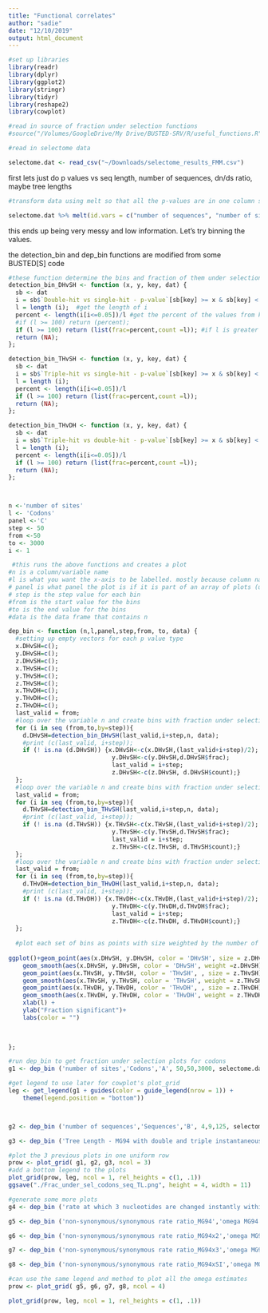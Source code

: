 ```yaml
---
title: "Functional correlates"
author: "sadie"
date: "12/10/2019"
output: html_document
---
```



```r
#set up libraries
library(readr)
library(dplyr)
library(ggplot2)
library(stringr)
library(tidyr)
library(reshape2)
library(cowplot)

#read in source of fraction under selection functions
#source("/Volumes/GoogleDrive/My Drive/BUSTED-SRV/R/useful_functions.R")
```

```r
#read in selectome data

selectome.dat <- read_csv("~/Downloads/selectome_results_FMM.csv")
```

first lets just do p values vs seq length, number of sequences, dn/ds ratio, maybe tree lengths 
```r

#transform data using melt so that all the p-values are in one column so that we can use that to color or plot on facets.

selectome.dat %>% melt(id.vars = c("number of sequences", "number of sites"), measure.vars = c("Double-hit vs single-hit - p-value", "Triple-hit vs single-hit - p-value","Triple-hit vs double-hit - p-value")) %>% ggplot()+ geom_point(aes(x = `number of sequences`, y = value))+ facet_grid(.~variable)
```
this ends up being very messy and low information. Let's try binning the values.

the detection_bin and dep_bin functions are modified from some BUSTED[S] code

```r
#these function determine the bins and fraction of them under selection for a variable key in data dat 
detection_bin_DHvSH <- function (x, y, key, dat) {
  sb <- dat
  i = sb$`Double-hit vs single-hit - p-value`[sb[key] >= x & sb[key] < y]; # get values between x and y for variable key
  l = length (i);  #get the length of i
  percent <- length(i[i<=0.05])/l #get the percent of the values from key that have a p-value <= 0.05
  #if (l >= 100) return (percent);
  if (l >= 100) return (list(frac=percent,count =l)); #if l is greater than 100 add the percent and count to list 
  return (NA); 
};

detection_bin_THvSH <- function (x, y, key, dat) {  
  sb <- dat
  i = sb$`Triple-hit vs single-hit - p-value`[sb[key] >= x & sb[key] < y]; 
  l = length (i); 
  percent <- length(i[i<=0.05])/l
  if (l >= 100) return (list(frac=percent,count =l)); 
  return (NA); 
};

detection_bin_THvDH <- function (x, y, key, dat) {  
  sb <- dat
  i = sb$`Triple-hit vs double-hit - p-value`[sb[key] >= x & sb[key] < y]; 
  l = length (i); 
  percent <- length(i[i<=0.05])/l
  if (l >= 100) return (list(frac=percent,count =l)); 
  return (NA); 
};



n <-'number of sites'
l <- 'Codons'
panel <-'C'
step <- 50
from <-50
to <- 3000
i <- 1

 #this runs the above functions and creates a plot
#n is a column/variable name
#l is what you want the x-axis to be labelled. mostly because column names tend to be weird
# panel is what panel the plot is if it is part of an array of plots (useful for like cowplot)
# step is the step value for each bin
#from is the start value for the bins
#to is the end value for the bins
#data is the data frame that contains n

dep_bin <- function (n,l,panel,step,from, to, data) {
  #setting up empty vectors for each p value type
  x.DHvSH=c(); 
  y.DHvSH=c(); 
  z.DHvSH=c();
  x.THvSH=c(); 
  y.THvSH=c();
  z.THvSH=c();
  x.THvDH=c(); 
  y.THvDH=c();
  z.THvDH=c();
  last_valid = from;
  #loop over the variable n and create bins with fraction under selection for double v single hit p value
  for (i in seq (from,to,by=step)){
    d.DHvSH=detection_bin_DHvSH(last_valid,i+step,n, data); 
    #print (c(last_valid, i+step));
    if (! is.na (d.DHvSH)) {x.DHvSH<-c(x.DHvSH,(last_valid+i+step)/2);
                             y.DHvSH<-c(y.DHvSH,d.DHvSH$frac); 
                             last_valid = i+step;
                             z.DHvSH<-c(z.DHvSH, d.DHvSH$count);}
  }; 
  #loop over the variable n and create bins with fraction under selection for triple v single hit p value
  last_valid = from;
  for (i in seq (from,to,by=step)){
    d.THvSH=detection_bin_THvSH(last_valid,i+step,n, data); 
    #print (c(last_valid, i+step));
    if (! is.na (d.THvSH)) {x.THvSH<-c(x.THvSH,(last_valid+i+step)/2);
                             y.THvSH<-c(y.THvSH,d.THvSH$frac); 
                             last_valid = i+step;
                             z.THvSH<-c(z.THvSH, d.THvSH$count);}
  }; 
  #loop over the variable n and create bins with fraction under selection for triple v double hit p value
  last_valid = from;
  for (i in seq (from,to,by=step)){
    d.THvDH=detection_bin_THvDH(last_valid,i+step,n, data); 
    #print (c(last_valid, i+step));
    if (! is.na (d.THvDH)) {x.THvDH<-c(x.THvDH,(last_valid+i+step)/2);
                             y.THvDH<-c(y.THvDH,d.THvDH$frac); 
                             last_valid = i+step;
                             z.THvDH<-c(z.THvDH, d.THvDH$count);}
  }; 
  
  #plot each set of bins as points with size weighted by the number of enteries in each bin and loess smoothed lines
  
ggplot()+geom_point(aes(x.DHvSH, y.DHvSH, color = 'DHvSH', size = z.DHvSH))+
    geom_smooth(aes(x.DHvSH, y.DHvSH, color = 'DHvSH', weight =z.DHvSH), method = loess, se = FALSE) +
    geom_point(aes(x.THvSH, y.THvSH, color = 'THvSH', , size = z.THvSH))+ 
    geom_smooth(aes(x.THvSH, y.THvSH, color = 'THvSH', weight = z.THvSH), method = loess, se = FALSE) +
    geom_point(aes(x.THvDH, y.THvDH, color = 'THvDH', , size = z.THvDH))+ 
    geom_smooth(aes(x.THvDH, y.THvDH, color = 'THvDH', weight = z.THvDH), method = loess, se = FALSE) + 
    xlab(l) +
    ylab("Fraction significant")+ 
    labs(color = "")
  
  

};
```

```r
#run dep_bin to get fraction under selection plots for codons
g1 <- dep_bin ('number of sites','Codons','A', 50,50,3000, selectome.dat) + scale_color_grey() + guides(color = FALSE, size = FALSE);

#get legend to use later for cowplot's plot_grid
leg <- get_legend(g1 + guides(color = guide_legend(nrow = 1)) +
    theme(legend.position = "bottom"))



g2 <- dep_bin ('number of sequences','Sequences','B', 4,9,125, selectome.dat)+ scale_color_grey() + labs(y = "") + guides(color = FALSE, size = FALSE);

g3 <- dep_bin ('Tree Length - MG94 with double and triple instantaneous substitutions','TL via MG94x3', 'C', 0.1, 0, 5.0, selectome.dat) + scale_color_grey() + guides(color = FALSE, size = FALSE);
```

```r
#plot the 3 previous plots in one uniform row
prow <- plot_grid( g1, g2, g3, ncol = 3)
#add a bottom legend to the plots
plot_grid(prow, leg, ncol = 1, rel_heights = c(1, .1))
ggsave("./Frac_under_sel_codons_seq_TL.png", height = 4, width = 11)
```
```r
#generate some more plots
g4 <- dep_bin ('rate at which 3 nucleotides are changed instantly within a single codon_MG94x3','TH est. MG94x3', 'C', 0.01, 0, 2, selectome.dat) + scale_color_grey() + guides(color = FALSE, size = FALSE);

g5 <- dep_bin ('non-synonymous/synonymous rate ratio_MG94','omega MG94', 'C', 0.1, 0, 60, selectome.dat) + scale_color_grey() + guides(color = FALSE, size = FALSE);

g6 <- dep_bin ('non-synonymous/synonymous rate ratio_MG94x2','omega MG94x2', 'C', 0.1, 0, 60, selectome.dat) + scale_color_grey() + guides(color = FALSE, size = FALSE);

g7 <- dep_bin ('non-synonymous/synonymous rate ratio_MG94x3','omega MG94x3', 'C', 0.1, 0, 60, selectome.dat) + scale_color_grey() + guides(color = FALSE, size = FALSE);

g8 <- dep_bin ('non-synonymous/synonymous rate ratio_MG94xSI','omega MG94xSI', 'C', 0.1, 0, 60, selectome.dat) + scale_color_grey() + guides(color = FALSE, size = FALSE);
```
```r
#can use the same legend and method to plot all the omega estimates
prow <- plot_grid( g5, g6, g7, g8, ncol = 4)

plot_grid(prow, leg, ncol = 1, rel_heights = c(1, .1))
```

